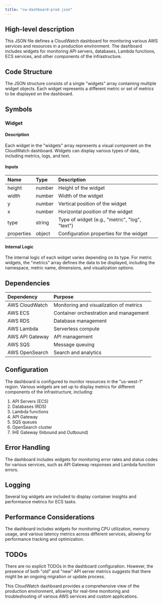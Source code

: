 ```yaml
---
title: "cw-dashboard-prod.json"
---
```


## High-level description
This JSON file defines a CloudWatch dashboard for monitoring various AWS services and resources in a production environment. The dashboard includes widgets for monitoring API servers, databases, Lambda functions, ECS services, and other components of the infrastructure.

## Code Structure
The JSON structure consists of a single "widgets" array containing multiple widget objects. Each widget represents a different metric or set of metrics to be displayed on the dashboard.

## Symbols

### Widget
#### Description
Each widget in the "widgets" array represents a visual component on the CloudWatch dashboard. Widgets can display various types of data, including metrics, logs, and text.

#### Inputs
| Name | Type | Description |
|:-----|:-----|:------------|
| height | number | Height of the widget |
| width | number | Width of the widget |
| y | number | Vertical position of the widget |
| x | number | Horizontal position of the widget |
| type | string | Type of widget (e.g., "metric", "log", "text") |
| properties | object | Configuration properties for the widget |

#### Internal Logic
The internal logic of each widget varies depending on its type. For metric widgets, the "metrics" array defines the data to be displayed, including the namespace, metric name, dimensions, and visualization options.

## Dependencies
| Dependency | Purpose |
|:-----------|:--------|
| AWS CloudWatch | Monitoring and visualization of metrics |
| AWS ECS | Container orchestration and management |
| AWS RDS | Database management |
| AWS Lambda | Serverless compute |
| AWS API Gateway | API management |
| AWS SQS | Message queuing |
| AWS OpenSearch | Search and analytics |

## Configuration
The dashboard is configured to monitor resources in the "us-west-1" region. Various widgets are set up to display metrics for different components of the infrastructure, including:

1. API Servers (ECS)
2. Databases (RDS)
3. Lambda functions
4. API Gateway
5. SQS queues
6. OpenSearch cluster
7. IHE Gateway (Inbound and Outbound)

## Error Handling
The dashboard includes widgets for monitoring error rates and status codes for various services, such as API Gateway responses and Lambda function errors.

## Logging
Several log widgets are included to display container insights and performance metrics for ECS tasks.

## Performance Considerations
The dashboard includes widgets for monitoring CPU utilization, memory usage, and various latency metrics across different services, allowing for performance tracking and optimization.

## TODOs
There are no explicit TODOs in the dashboard configuration. However, the presence of both "old" and "new" API server metrics suggests that there might be an ongoing migration or update process.

This CloudWatch dashboard provides a comprehensive view of the production environment, allowing for real-time monitoring and troubleshooting of various AWS services and custom applications.